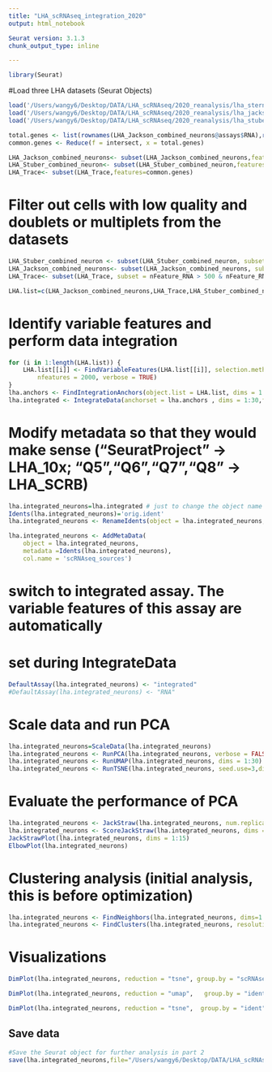```yaml
---
title: "LHA_scRNAseq_integration_2020"
output: html_notebook

Seurat version: 3.1.3
chunk_output_type: inline

---
```

```r
library(Seurat)
```
 

#Load three LHA datasets (Seurat Objects)
```r
load('/Users/wangy6/Desktop/DATA/LHA_scRNAseq/2020_reanalysis/lha_sternson_2020Nov.Robj')
load('/Users/wangy6/Desktop/DATA/LHA_scRNAseq/2020_reanalysis/lha_jackson_neuron_2020Nov.Robj')
load('/Users/wangy6/Desktop/DATA/LHA_scRNAseq/2020_reanalysis/lha_stuber_neuron_2020Nov.Robj')
```


```r
total.genes <- list(rownames(LHA_Jackson_combined_neurons@assays$RNA),rownames(LHA_Stuber_combined_neuron@assays$RNA),rownames(LHA_Trace@assays$RNA))
common.genes <- Reduce(f = intersect, x = total.genes)
```

```r
LHA_Jackson_combined_neurons<- subset(LHA_Jackson_combined_neurons,features=common.genes)
LHA_Stuber_combined_neuron<- subset(LHA_Stuber_combined_neuron,features=common.genes)
LHA_Trace<- subset(LHA_Trace,features=common.genes)
```
# Filter out cells with low quality and doublets or multiplets from the datasets
```r
LHA_Stuber_combined_neuron <- subset(LHA_Stuber_combined_neuron, subset = nFeature_RNA > 500 & nFeature_RNA < 7500 & nCount_RNA < 2e+05)
LHA_Jackson_combined_neurons<- subset(LHA_Jackson_combined_neurons, subset = nFeature_RNA > 500 & nFeature_RNA < 7500 & nCount_RNA < 2e+05)
LHA_Trace<- subset(LHA_Trace, subset = nFeature_RNA > 500 & nFeature_RNA < 7500 & nCount_RNA < 2e+05)
```

```r
LHA.list=c(LHA_Jackson_combined_neurons,LHA_Trace,LHA_Stuber_combined_neuron)
```

# Identify variable features and perform data integration
```r
for (i in 1:length(LHA.list)) {
    LHA.list[[i]] <- FindVariableFeatures(LHA.list[[i]], selection.method = "vst", 
        nfeatures = 2000, verbose = TRUE)
}
lha.anchors <- FindIntegrationAnchors(object.list = LHA.list, dims = 1:30)
lha.integrated <- IntegrateData(anchorset = lha.anchors , dims = 1:30,features.to.integrate = common.genes)
```
# Modify metadata so that they would make sense ("SeuratProject" -> LHA_10x; "Q5","Q6","Q7","Q8" -> LHA_SCRB)
```r
lha.integrated_neurons=lha.integrated # just to change the object name to avoid confusion
Idents(lha.integrated_neurons)='orig.ident'
lha.integrated_neurons <- RenameIdents(object = lha.integrated_neurons, 'SeuratProject' = 'LHA_10x','Q5' = 'LHA_SCRB','Q6' = 'LHA_SCRB','Q7' = 'LHA_SCRB','Q8' = 'LHA_SCRB')

lha.integrated_neurons <- AddMetaData(
    object = lha.integrated_neurons,
    metadata =Idents(lha.integrated_neurons),
    col.name = 'scRNAseq_sources')
```

# switch to integrated assay. The variable features of this assay are automatically
# set during IntegrateData
```r
DefaultAssay(lha.integrated_neurons) <- "integrated"
#DefaultAssay(lha.integrated_neurons) <- "RNA"
```
# Scale data and run PCA
```r
lha.integrated_neurons=ScaleData(lha.integrated_neurons)
lha.integrated_neurons <- RunPCA(lha.integrated_neurons, verbose = FALSE)
lha.integrated_neurons <- RunUMAP(lha.integrated_neurons, dims = 1:30)
lha.integrated_neurons <- RunTSNE(lha.integrated_neurons, seed.use=3,dims = 1:30,perplexity=40)
```
# Evaluate the performance of PCA
```r
lha.integrated_neurons <- JackStraw(lha.integrated_neurons, num.replicate = 100)
lha.integrated_neurons <- ScoreJackStraw(lha.integrated_neurons, dims = 1:20)
JackStrawPlot(lha.integrated_neurons, dims = 1:15)
ElbowPlot(lha.integrated_neurons)
```
# Clustering analysis (initial analysis, this is before optimization)
```r
lha.integrated_neurons <- FindNeighbors(lha.integrated_neurons, dims=1:30)
lha.integrated_neurons <- FindClusters(lha.integrated_neurons, resolution = 0.5)
```
# Visualizations
```r
DimPlot(lha.integrated_neurons, reduction = "tsne", group.by = "scRNAseq_sources",,split.by = "scRNAseq_sources",pt.size=1)+FontSize(x.text = 26,y.text = 26,x.title = 28, y.title = 28, main=500) + BoldTitle() +NoLegend()
```

```r
DimPlot(lha.integrated_neurons, reduction = "umap",   group.by = "ident", label=TRUE)
```

```r
DimPlot(lha.integrated_neurons, reduction = "tsne",  group.by = "ident", label=TRUE)
```

##   Save data
```r
#Save the Seurat object for further analysis in part 2
save(lha.integrated_neurons,file="/Users/wangy6/Desktop/DATA/LHA_scRNAseq/2020_reanalysis/lha_integrated_neurons_2020Nov.Robj")
```

